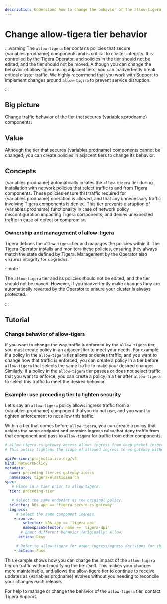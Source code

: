 ```yaml
---
description: Understand how to change the behavior of the allow-tigera tier.
---
```



# Change allow-tigera tier behavior

:::warning
The `allow-tigera` tier contains policies that secure {variables.prodname} components and is critical to cluster integrity. It is controlled by the Tigera Operator, and policies in the tier should not be edited, and the tier should not be moved. Although you can change the behavior of allow-tigera using adjacent tiers, you can inadvertently break critical cluster traffic. We highly recommend that you work with Support to implement changes around `allow-tigera` to prevent service disruption.

:::

## Big picture

Change traffic behavior of the tier that secures {variables.prodname} components.

## Value

Although the tier that secures {variables.prodname} components cannot be changed, you can create policies in adjacent tiers to change its behavior.

## Concepts

{variables.prodname} automatically creates the `allow-tigera` tier during installation with network policies that select traffic to and from Tigera components. These policies ensure that traffic required for {variables.prodname} operation is allowed, and that any unnecessary traffic involving Tigera components is denied. This tier prevents disruption of {variables.prodname} functionality in case of network policy misconfiguration impacting Tigera components, and denies unexpected traffic in case of defect or compromise.

### Ownership and management of allow-tigera

Tigera defines the `allow-tigera` tier and manages the policies within it. The Tigera Operator installs and monitors these policies, ensuring they always match the state defined by Tigera. Management by the Operator also ensures integrity for upgrades.

:::note

The `allow-tigera` tier and its policies should not be edited, and the tier should not be moved. However, if you inadvertently make changes they are automatically reverted by the Operator to ensure your cluster is always protected.

:::

## Tutorial

### Change behavior of allow-tigera

If you want to change the way traffic is enforced by the `allow-tigera` tier, you must create policy in an adjacent tier to meet your needs. For example, if a policy in the `allow-tigera` tier allows or denies traffic, and you want to change how that traffic is enforced, you can create a policy in a tier before `allow-tigera` that selects the same traffic to make your desired changes. Similarly, if a policy in the `allow-tigera` tier passes or does not select traffic that you want to enforce, you can create a policy in a tier after `allow-tigera` to select this traffic to meet the desired behavior.

### Example: use preceding tier to tighten security

Let's say an `allow-tigera` policy allows ingress traffic from a {variables.prodname} component that you do not use, and you want to tighten enforcement to not allow this traffic.

Within a tier that comes before `allow-tigera`, you can create a policy that selects the same endpoint and contains ingress rules that deny traffic from that component and pass to `allow-tigera` for traffic from other components.

```yaml
# allow-tigera.es-gateway-access allows ingress from deep packet inspection, a feature not utilized for the purpose of this example.
# This policy tightens the scope of allowed ingress to es-gateway without modifying the allow-tigera policy directly.

apiVersion: projectcalico.org/v3
kind: NetworkPolicy
metadata:
  name: preceding-tier.es-gateway-access
  namespace: tigera-elasticsearch
spec:
   # Place in a tier prior to allow-tigera.
  tier: preceding-tier

   # Select the same endpoint as the original policy.
  selector: k8s-app == 'tigera-secure-es-gateway'
  ingress:
     # Select the same component ingress.
    - source:
        selector: k8s-app == 'tigera-dpi'
        namespaceSelector: name == 'tigera-dpi'
       # Enact different behavior (originally: Allow)
      action: Deny

     # Defer to allow-tigera for other ingress/egress decisions for this endpoint.
    - action: Pass
```

This example shows how you can change the impact of the `allow-tigera` tier on traffic without modifying the tier itself. This makes your changes more maintainable, and allows the allow-tigera tier to continue to receive updates as {variables.prodname} evolves without you needing to reconcile your changes each release.

For help to manage or change the behavior of the `allow-tigera` tier, contact Tigera Support.
